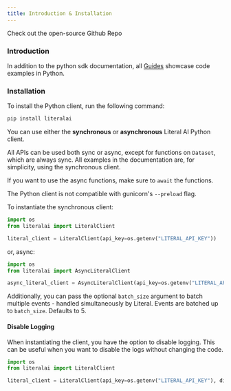 ```yaml
---
title: Introduction & Installation
---
```


<Card title="Open Source SDK" icon="github" color="#FF0581" href="https://github.com/Chainlit/literalai-python">
  Check out the open-source Github Repo
</Card>

### Introduction
In addition to the python sdk documentation, all [Guides](/guides/) showcase code examples in Python. 

### Installation
To install the Python client, run the following command:

```bash
pip install literalai
```

You can use either the **synchronous** or **asynchronous** Literal AI Python client.  

All APIs can be used both sync or async, except for functions on `Dataset`, which are always sync. All examples in the documentation are, for simplicity, using the synchronous client.

If you want to use the async functions, make sure to `await` the functions.  

<Warning>The Python client is not compatible with gunicorn's `--preload` flag.</Warning>

To instantiate the synchronous client:

```python
import os
from literalai import LiteralClient

literal_client = LiteralClient(api_key=os.getenv("LITERAL_API_KEY")) 
```

or, async:

```python
import os
from literalai import AsyncLiteralClient

async_literal_client = AsyncLiteralClient(api_key=os.getenv("LITERAL_API_KEY")) 
```

Additionally, you can pass the optional `batch_size` argument to batch multiple events - handled simultaneously by Literal. 
Events are batched up to `batch_size`. Defaults to 5.

#### Disable Logging

When instantiating the client, you have the option to disable logging. This can be useful when you want to disable the logs without changing the code. 

```python
import os
from literalai import LiteralClient

literal_client = LiteralClient(api_key=os.getenv("LITERAL_API_KEY"), disabled=True) # Disable decorators
```
